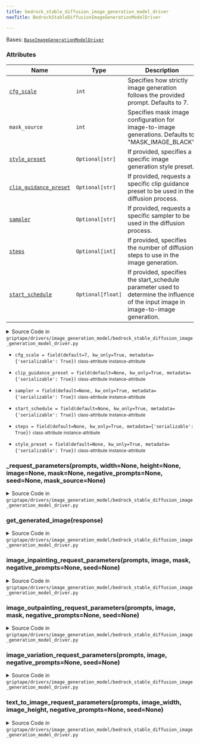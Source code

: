 ```yaml
---
title: bedrock_stable_diffusion_image_generation_model_driver
navTitle: BedrockStableDiffusionImageGenerationModelDriver

---
```


<span id="griptape.drivers.image_generation_model.bedrock_stable_diffusion_image_generation_model_driver.BedrockStableDiffusionImageGenerationModelDriver"></span>

Bases:
 [`BaseImageGenerationModelDriver`](./#griptape.drivers.image_generation_model.BaseImageGenerationModelDriver "BaseImageGenerationModelDriver (griptape.drivers.image_generation_model.BaseImageGenerationModelDriver)")

### Attributes

| Name                                                                                                                                                                                                                                                                                                                                                                                                                                                                                                                                                                                                                                   | Type              | Description                                                                                                                               |
| -------------------------------------------------------------------------------------------------------------------------------------------------------------------------------------------------------------------------------------------------------------------------------------------------------------------------------------------------------------------------------------------------------------------------------------------------------------------------------------------------------------------------------------------------------------------------------------------------------------------------------------- | ----------------- | ----------------------------------------------------------------------------------------------------------------------------------------- |
| <a href="bedrock_stable_diffusion_image_generation_model_driver.mdx#griptape.drivers.image_generation_model.bedrock_stable_diffusion_image_generation_model_driver.BedrockStableDiffusionImageGenerationModelDriver.cfg_scale" title="cfg_scale = field(default=7, kw_only=True, metadata={'serializable': True})           class-attribute       instance-attribute    (griptape.drivers.image_generation_model.bedrock_stable_diffusion_image_generation_model_driver.BedrockStableDiffusionImageGenerationModelDriver.cfg_scale)"><code class="language-python">cfg_scale</code></a>                                                | `int`             | Specifies how strictly image generation follows the provided prompt. Defaults to 7.<br/>                                                  |
| `mask_source`                                                                                                                                                                                                                                                                                                                                                                                                                                                                                                                                                                                                                          | `int`             | Specifies mask image configuration for image-to-image generations. Defaults to "MASK_IMAGE_BLACK".<br/>                                   |
| <a href="bedrock_stable_diffusion_image_generation_model_driver.mdx#griptape.drivers.image_generation_model.bedrock_stable_diffusion_image_generation_model_driver.BedrockStableDiffusionImageGenerationModelDriver.style_preset" title="style_preset = field(default=None, kw_only=True, metadata={'serializable': True})           class-attribute       instance-attribute    (griptape.drivers.image_generation_model.bedrock_stable_diffusion_image_generation_model_driver.BedrockStableDiffusionImageGenerationModelDriver.style_preset)"><code class="language-python">style_preset</code></a>                                 | `Optional[str]`   | If provided, specifies a specific image generation style preset.<br/>                                                                     |
| <a href="bedrock_stable_diffusion_image_generation_model_driver.mdx#griptape.drivers.image_generation_model.bedrock_stable_diffusion_image_generation_model_driver.BedrockStableDiffusionImageGenerationModelDriver.clip_guidance_preset" title="clip_guidance_preset = field(default=None, kw_only=True, metadata={'serializable': True})           class-attribute       instance-attribute    (griptape.drivers.image_generation_model.bedrock_stable_diffusion_image_generation_model_driver.BedrockStableDiffusionImageGenerationModelDriver.clip_guidance_preset)"><code class="language-python">clip_guidance_preset</code></a> | `Optional[str]`   | If provided, requests a specific clip guidance preset to be used in the diffusion process.<br/>                                           |
| <a href="bedrock_stable_diffusion_image_generation_model_driver.mdx#griptape.drivers.image_generation_model.bedrock_stable_diffusion_image_generation_model_driver.BedrockStableDiffusionImageGenerationModelDriver.sampler" title="sampler = field(default=None, kw_only=True, metadata={'serializable': True})           class-attribute       instance-attribute    (griptape.drivers.image_generation_model.bedrock_stable_diffusion_image_generation_model_driver.BedrockStableDiffusionImageGenerationModelDriver.sampler)"><code class="language-python">sampler</code></a>                                                     | `Optional[str]`   | If provided, requests a specific sampler to be used in the diffusion process.<br/>                                                        |
| <a href="bedrock_stable_diffusion_image_generation_model_driver.mdx#griptape.drivers.image_generation_model.bedrock_stable_diffusion_image_generation_model_driver.BedrockStableDiffusionImageGenerationModelDriver.steps" title="steps = field(default=None, kw_only=True, metadata={'serializable': True})           class-attribute       instance-attribute    (griptape.drivers.image_generation_model.bedrock_stable_diffusion_image_generation_model_driver.BedrockStableDiffusionImageGenerationModelDriver.steps)"><code class="language-python">steps</code></a>                                                             | `Optional[int]`   | If provided, specifies the number of diffusion steps to use in the image generation.<br/>                                                 |
| <a href="bedrock_stable_diffusion_image_generation_model_driver.mdx#griptape.drivers.image_generation_model.bedrock_stable_diffusion_image_generation_model_driver.BedrockStableDiffusionImageGenerationModelDriver.start_schedule" title="start_schedule = field(default=None, kw_only=True, metadata={'serializable': True})           class-attribute       instance-attribute    (griptape.drivers.image_generation_model.bedrock_stable_diffusion_image_generation_model_driver.BedrockStableDiffusionImageGenerationModelDriver.start_schedule)"><code class="language-python">start_schedule</code></a>                         | `Optional[float]` | If provided, specifies the start_schedule parameter used to determine the influence of the input image in image-to-image generation.<br/> |

<details><summary>Source Code in <code>griptape&#47;drivers&#47;image_generation_model&#47;bedrock_stable_diffusion_image_generation_model_driver.py</code></summary>

```python
@define
class BedrockStableDiffusionImageGenerationModelDriver(BaseImageGenerationModelDriver):
    """Image generation model driver for Stable Diffusion models on Amazon Bedrock.

    For more information on all supported parameters, see the Stable Diffusion documentation:
        https://platform.stability.ai/docs/api-reference#tag/v1generation

    Attributes:
        cfg_scale: Specifies how strictly image generation follows the provided prompt. Defaults to 7.
        mask_source: Specifies mask image configuration for image-to-image generations. Defaults to "MASK_IMAGE_BLACK".
        style_preset: If provided, specifies a specific image generation style preset.
        clip_guidance_preset: If provided, requests a specific clip guidance preset to be used in the diffusion process.
        sampler: If provided, requests a specific sampler to be used in the diffusion process.
        steps: If provided, specifies the number of diffusion steps to use in the image generation.
        start_schedule: If provided, specifies the start_schedule parameter used to determine the influence of the input
            image in image-to-image generation.
    """

    cfg_scale: int = field(default=7, kw_only=True, metadata={"serializable": True})
    style_preset: Optional[str] = field(default=None, kw_only=True, metadata={"serializable": True})
    clip_guidance_preset: Optional[str] = field(default=None, kw_only=True, metadata={"serializable": True})
    sampler: Optional[str] = field(default=None, kw_only=True, metadata={"serializable": True})
    steps: Optional[int] = field(default=None, kw_only=True, metadata={"serializable": True})
    start_schedule: Optional[float] = field(default=None, kw_only=True, metadata={"serializable": True})

    def text_to_image_request_parameters(
        self,
        prompts: list[str],
        image_width: int,
        image_height: int,
        negative_prompts: Optional[list[str]] = None,
        seed: Optional[int] = None,
    ) -> dict:
        return self._request_parameters(
            prompts,
            width=image_width,
            height=image_height,
            negative_prompts=negative_prompts,
            seed=seed,
        )

    def image_variation_request_parameters(
        self,
        prompts: list[str],
        image: ImageArtifact,
        negative_prompts: Optional[list[str]] = None,
        seed: Optional[int] = None,
    ) -> dict:
        return self._request_parameters(prompts, image=image, negative_prompts=negative_prompts, seed=seed)

    def image_inpainting_request_parameters(
        self,
        prompts: list[str],
        image: ImageArtifact,
        mask: ImageArtifact,
        negative_prompts: Optional[list[str]] = None,
        seed: Optional[int] = None,
    ) -> dict:
        return self._request_parameters(
            prompts,
            image=image,
            mask=mask,
            mask_source="MASK_IMAGE_BLACK",
            negative_prompts=negative_prompts,
            seed=seed,
        )

    def image_outpainting_request_parameters(
        self,
        prompts: list[str],
        image: ImageArtifact,
        mask: ImageArtifact,
        negative_prompts: Optional[list[str]] = None,
        seed: Optional[int] = None,
    ) -> dict:
        return self._request_parameters(
            prompts,
            image=image,
            mask=mask,
            mask_source="MASK_IMAGE_WHITE",
            negative_prompts=negative_prompts,
            seed=seed,
        )

    def _request_parameters(
        self,
        prompts: list[str],
        width: Optional[int] = None,
        height: Optional[int] = None,
        image: Optional[ImageArtifact] = None,
        mask: Optional[ImageArtifact] = None,
        negative_prompts: Optional[list[str]] = None,
        seed: Optional[int] = None,
        mask_source: Optional[str] = None,
    ) -> dict:
        if negative_prompts is None:
            negative_prompts = []

        text_prompts = [{"text": prompt, "weight": 1.0} for prompt in prompts]
        text_prompts += [{"text": negative_prompt, "weight": -1.0} for negative_prompt in negative_prompts]

        request = {
            "text_prompts": text_prompts,
            "cfg_scale": self.cfg_scale,
            "style_preset": self.style_preset,
            "clip_guidance_preset": self.clip_guidance_preset,
            "sampler": self.sampler,
            "steps": self.steps,
            "seed": seed,
            "start_schedule": self.start_schedule,
        }

        if image is not None:
            request["init_image"] = image.base64
            request["width"] = image.width
            request["height"] = image.height
        else:
            request["width"] = width
            request["height"] = height

        if mask is not None:
            if not mask_source:
                raise ValueError("mask_source must be provided when mask is provided")

            request["mask_source"] = mask_source
            request["mask_image"] = mask.base64

        return {k: v for k, v in request.items() if v is not None}

    def get_generated_image(self, response: dict) -> bytes:
        image_response = response["artifacts"][0]

        # finishReason may be SUCCESS, CONTENT_FILTERED, or ERROR.
        if image_response.get("finishReason") == "ERROR":
            raise Exception(f"Image generation failed: {image_response.get('finishReason')}")
        if image_response.get("finishReason") == "CONTENT_FILTERED":
            logging.warning("Image generation triggered content filter and may be blurred")

        return base64.decodebytes(bytes(image_response.get("base64"), "utf-8"))
```

</details>

-   `cfg_scale = field(default=7, kw_only=True, metadata={'serializable': True})` <small>class-attribute</small> <small>instance-attribute</small>  <span id="griptape.drivers.image_generation_model.bedrock_stable_diffusion_image_generation_model_driver.BedrockStableDiffusionImageGenerationModelDriver.cfg_scale"></span> 

-   `clip_guidance_preset = field(default=None, kw_only=True, metadata={'serializable': True})` <small>class-attribute</small> <small>instance-attribute</small>  <span id="griptape.drivers.image_generation_model.bedrock_stable_diffusion_image_generation_model_driver.BedrockStableDiffusionImageGenerationModelDriver.clip_guidance_preset"></span> 

-   `sampler = field(default=None, kw_only=True, metadata={'serializable': True})` <small>class-attribute</small> <small>instance-attribute</small>  <span id="griptape.drivers.image_generation_model.bedrock_stable_diffusion_image_generation_model_driver.BedrockStableDiffusionImageGenerationModelDriver.sampler"></span> 

-   `start_schedule = field(default=None, kw_only=True, metadata={'serializable': True})` <small>class-attribute</small> <small>instance-attribute</small>  <span id="griptape.drivers.image_generation_model.bedrock_stable_diffusion_image_generation_model_driver.BedrockStableDiffusionImageGenerationModelDriver.start_schedule"></span> 

-   `steps = field(default=None, kw_only=True, metadata={'serializable': True})` <small>class-attribute</small> <small>instance-attribute</small>  <span id="griptape.drivers.image_generation_model.bedrock_stable_diffusion_image_generation_model_driver.BedrockStableDiffusionImageGenerationModelDriver.steps"></span> 

-   `style_preset = field(default=None, kw_only=True, metadata={'serializable': True})` <small>class-attribute</small> <small>instance-attribute</small>  <span id="griptape.drivers.image_generation_model.bedrock_stable_diffusion_image_generation_model_driver.BedrockStableDiffusionImageGenerationModelDriver.style_preset"></span> 

<span id="griptape.drivers.image_generation_model.bedrock_stable_diffusion_image_generation_model_driver.BedrockStableDiffusionImageGenerationModelDriver._request_parameters"></span>

### \_request_parameters(prompts, width=None, height=None, image=None, mask=None, negative_prompts=None, seed=None, mask_source=None)

<details><summary>Source Code in <code>griptape&#47;drivers&#47;image_generation_model&#47;bedrock_stable_diffusion_image_generation_model_driver.py</code></summary>

```python
def _request_parameters(
    self,
    prompts: list[str],
    width: Optional[int] = None,
    height: Optional[int] = None,
    image: Optional[ImageArtifact] = None,
    mask: Optional[ImageArtifact] = None,
    negative_prompts: Optional[list[str]] = None,
    seed: Optional[int] = None,
    mask_source: Optional[str] = None,
) -> dict:
    if negative_prompts is None:
        negative_prompts = []

    text_prompts = [{"text": prompt, "weight": 1.0} for prompt in prompts]
    text_prompts += [{"text": negative_prompt, "weight": -1.0} for negative_prompt in negative_prompts]

    request = {
        "text_prompts": text_prompts,
        "cfg_scale": self.cfg_scale,
        "style_preset": self.style_preset,
        "clip_guidance_preset": self.clip_guidance_preset,
        "sampler": self.sampler,
        "steps": self.steps,
        "seed": seed,
        "start_schedule": self.start_schedule,
    }

    if image is not None:
        request["init_image"] = image.base64
        request["width"] = image.width
        request["height"] = image.height
    else:
        request["width"] = width
        request["height"] = height

    if mask is not None:
        if not mask_source:
            raise ValueError("mask_source must be provided when mask is provided")

        request["mask_source"] = mask_source
        request["mask_image"] = mask.base64

    return {k: v for k, v in request.items() if v is not None}
```

</details>

<span id="griptape.drivers.image_generation_model.bedrock_stable_diffusion_image_generation_model_driver.BedrockStableDiffusionImageGenerationModelDriver.get_generated_image"></span>

### get_generated_image(response)

<details><summary>Source Code in <code>griptape&#47;drivers&#47;image_generation_model&#47;bedrock_stable_diffusion_image_generation_model_driver.py</code></summary>

```python
def get_generated_image(self, response: dict) -> bytes:
    image_response = response["artifacts"][0]

    # finishReason may be SUCCESS, CONTENT_FILTERED, or ERROR.
    if image_response.get("finishReason") == "ERROR":
        raise Exception(f"Image generation failed: {image_response.get('finishReason')}")
    if image_response.get("finishReason") == "CONTENT_FILTERED":
        logging.warning("Image generation triggered content filter and may be blurred")

    return base64.decodebytes(bytes(image_response.get("base64"), "utf-8"))
```

</details>

<span id="griptape.drivers.image_generation_model.bedrock_stable_diffusion_image_generation_model_driver.BedrockStableDiffusionImageGenerationModelDriver.image_inpainting_request_parameters"></span>

### image_inpainting_request_parameters(prompts, image, mask, negative_prompts=None, seed=None)

<details><summary>Source Code in <code>griptape&#47;drivers&#47;image_generation_model&#47;bedrock_stable_diffusion_image_generation_model_driver.py</code></summary>

```python
def image_inpainting_request_parameters(
    self,
    prompts: list[str],
    image: ImageArtifact,
    mask: ImageArtifact,
    negative_prompts: Optional[list[str]] = None,
    seed: Optional[int] = None,
) -> dict:
    return self._request_parameters(
        prompts,
        image=image,
        mask=mask,
        mask_source="MASK_IMAGE_BLACK",
        negative_prompts=negative_prompts,
        seed=seed,
    )
```

</details>

<span id="griptape.drivers.image_generation_model.bedrock_stable_diffusion_image_generation_model_driver.BedrockStableDiffusionImageGenerationModelDriver.image_outpainting_request_parameters"></span>

### image_outpainting_request_parameters(prompts, image, mask, negative_prompts=None, seed=None)

<details><summary>Source Code in <code>griptape&#47;drivers&#47;image_generation_model&#47;bedrock_stable_diffusion_image_generation_model_driver.py</code></summary>

```python
def image_outpainting_request_parameters(
    self,
    prompts: list[str],
    image: ImageArtifact,
    mask: ImageArtifact,
    negative_prompts: Optional[list[str]] = None,
    seed: Optional[int] = None,
) -> dict:
    return self._request_parameters(
        prompts,
        image=image,
        mask=mask,
        mask_source="MASK_IMAGE_WHITE",
        negative_prompts=negative_prompts,
        seed=seed,
    )
```

</details>

<span id="griptape.drivers.image_generation_model.bedrock_stable_diffusion_image_generation_model_driver.BedrockStableDiffusionImageGenerationModelDriver.image_variation_request_parameters"></span>

### image_variation_request_parameters(prompts, image, negative_prompts=None, seed=None)

<details><summary>Source Code in <code>griptape&#47;drivers&#47;image_generation_model&#47;bedrock_stable_diffusion_image_generation_model_driver.py</code></summary>

```python
def image_variation_request_parameters(
    self,
    prompts: list[str],
    image: ImageArtifact,
    negative_prompts: Optional[list[str]] = None,
    seed: Optional[int] = None,
) -> dict:
    return self._request_parameters(prompts, image=image, negative_prompts=negative_prompts, seed=seed)
```

</details>

<span id="griptape.drivers.image_generation_model.bedrock_stable_diffusion_image_generation_model_driver.BedrockStableDiffusionImageGenerationModelDriver.text_to_image_request_parameters"></span>

### text_to_image_request_parameters(prompts, image_width, image_height, negative_prompts=None, seed=None)

<details><summary>Source Code in <code>griptape&#47;drivers&#47;image_generation_model&#47;bedrock_stable_diffusion_image_generation_model_driver.py</code></summary>

```python
def text_to_image_request_parameters(
    self,
    prompts: list[str],
    image_width: int,
    image_height: int,
    negative_prompts: Optional[list[str]] = None,
    seed: Optional[int] = None,
) -> dict:
    return self._request_parameters(
        prompts,
        width=image_width,
        height=image_height,
        negative_prompts=negative_prompts,
        seed=seed,
    )
```

</details>
